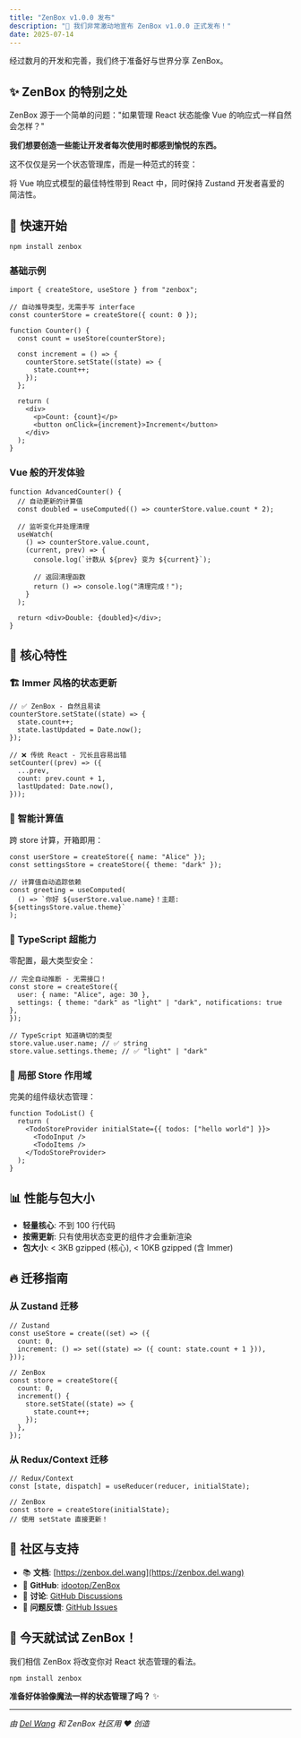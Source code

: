 ```yaml
---
title: "ZenBox v1.0.0 发布"
description: "🎉 我们非常激动地宣布 ZenBox v1.0.0 正式发布！"
date: 2025-07-14
---
```


经过数月的开发和完善，我们终于准备好与世界分享 ZenBox。

## ✨ ZenBox 的特别之处

ZenBox 源于一个简单的问题："如果管理 React 状态能像 Vue 的响应式一样自然会怎样？"

**我们想要创造一些能让开发者每次使用时都感到愉悦的东西。**

这不仅仅是另一个状态管理库，而是一种范式的转变：

将 Vue 响应式模型的最佳特性带到 React 中，同时保持 Zustand 开发者喜爱的简洁性。

## 🚀 快速开始

```npm
npm install zenbox
```

### 基础示例

```tsx
import { createStore, useStore } from "zenbox";

// 自动推导类型，无需手写 interface
const counterStore = createStore({ count: 0 });

function Counter() {
  const count = useStore(counterStore);

  const increment = () => {
    counterStore.setState((state) => {
      state.count++;
    });
  };

  return (
    <div>
      <p>Count: {count}</p>
      <button onClick={increment}>Increment</button>
    </div>
  );
}
```

### Vue 般的开发体验

```tsx
function AdvancedCounter() {
  // 自动更新的计算值
  const doubled = useComputed(() => counterStore.value.count * 2);

  // 监听变化并处理清理
  useWatch(
    () => counterStore.value.count,
    (current, prev) => {
      console.log(`计数从 ${prev} 变为 ${current}`);

      // 返回清理函数
      return () => console.log("清理完成！");
    }
  );

  return <div>Double: {doubled}</div>;
}
```

## 🌟 核心特性

### 🏗️ **Immer 风格的状态更新**

```tsx
// ✅ ZenBox - 自然且易读
counterStore.setState((state) => {
  state.count++;
  state.lastUpdated = Date.now();
});

// ❌ 传统 React - 冗长且容易出错
setCounter((prev) => ({
  ...prev,
  count: prev.count + 1,
  lastUpdated: Date.now(),
}));
```

### 🔮 **智能计算值**

跨 store 计算，开箱即用：

```tsx
const userStore = createStore({ name: "Alice" });
const settingsStore = createStore({ theme: "dark" });

// 计算值自动追踪依赖
const greeting = useComputed(
  () => `你好 ${userStore.value.name}！主题: ${settingsStore.value.theme}`
);
```

### 💪 **TypeScript 超能力**

零配置，最大类型安全：

```tsx
// 完全自动推断 - 无需接口！
const store = createStore({
  user: { name: "Alice", age: 30 },
  settings: { theme: "dark" as "light" | "dark", notifications: true },
});

// TypeScript 知道确切的类型
store.value.user.name; // ✅ string
store.value.settings.theme; // ✅ "light" | "dark"
```

### 🎪 **局部 Store 作用域**

完美的组件级状态管理：

```tsx
function TodoList() {
  return (
    <TodoStoreProvider initialState={{ todos: ["hello world"] }}>
      <TodoInput />
      <TodoItems />
    </TodoStoreProvider>
  );
}
```

## 📊 性能与包大小

- **轻量核心**: 不到 100 行代码
- **按需更新**: 只有使用状态变更的组件才会重新渲染
- **包大小**: < 3KB gzipped (核心), < 10KB gzipped (含 Immer)

## 🔥 迁移指南

### 从 Zustand 迁移

```tsx
// Zustand
const useStore = create((set) => ({
  count: 0,
  increment: () => set((state) => ({ count: state.count + 1 })),
}));

// ZenBox
const store = createStore({
  count: 0,
  increment() {
    store.setState((state) => {
      state.count++;
    });
  },
});
```

### 从 Redux/Context 迁移

```tsx
// Redux/Context
const [state, dispatch] = useReducer(reducer, initialState);

// ZenBox
const store = createStore(initialState);
// 使用 setState 直接更新！
```

## 💝 社区与支持

- 📚 **文档**: [https://zenbox.del.wang](https://zenbox.del.wang)
- 🐙 **GitHub**: [idootop/ZenBox](https://github.com/idootop/ZenBox)
- 💬 **讨论**: [GitHub Discussions](https://github.com/idootop/ZenBox/discussions)
- 🐛 **问题反馈**: [GitHub Issues](https://github.com/idootop/ZenBox/issues)

## 🎊 今天就试试 ZenBox！

我们相信 ZenBox 将改变你对 React 状态管理的看法。

```npm
npm install zenbox
```

**准备好体验像魔法一样的状态管理了吗？** ✨

---

_由 [Del Wang](https://del.wang) 和 ZenBox 社区用 ❤️ 创造_
